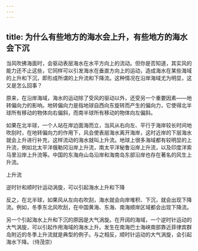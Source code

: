 ```yaml
---
---
---
```

title: 为什么有些地方的海水会上升，有些地方的海水会下沉
---




当风吹拂海面时，会驱动表层海水在水平方向上的流动。但你是否知道，其实风的能力还不止这些，它同样可以引发海水在垂直方向上的运动，造成海水在某些海域的上升和下沉，即形成所谓的上升流和下降流。这种情况在沿岸海域尤为明显，这又是怎么回事？

原来，在沿岸海域，海水的运动除了受风的驱动以外，还受另一个重要因素——地转偏向力的影响。地转偏向力是指地球自西向东旋转而产生的偏向力，它使得北半球所有移动的物体向右偏斜，而南半球所有移动的物体向左偏斜。

如果在北半球，一个人站在岸边面海而立，当风从右向左、平行于海岸较长时间地吹刮时，在地转偏向力的作用下，风会使表层海水离开海岸，这时近岸的下层海水就会上升进行补充，这样流动的海水就叫上升流。地球上很多海域都有较明显的上升流，例如北太平洋俄勒冈沿岸上升流，南太平洋秘鲁沿岸上升流，以及印度洋索马里沿岸上升流等。中国的东海舟山岛沿岸和海南岛东部沿岸也存在著名的风生上升流。

上升流



逆时针和顺时针运动涡旋，可以引起海水上升和下降



反之，在北半球，如果风从左向右吹刮，海水就会向岸堆积、下沉，就会出现下降流。例如，冬季东北风吹刮，在中国黄海、东海、南海顺岸区域都会出现下降流。

另一个引起海水上升和下沉的原因是大气涡旋。在开阔的海域，一个逆时针运动的大气涡旋，可以引起作用海域的海水上升。发生在南海巴士海峡南部靠近菲律宾群岛附近的冬季上升流就是典型的例子。与之相反，顺时针运动的大气涡旋，会引起海水下降。（侍茂崇）